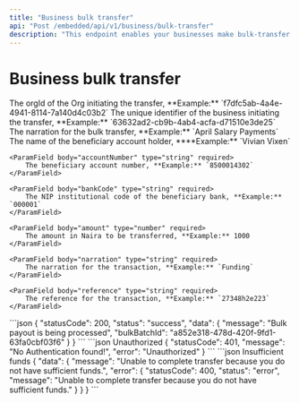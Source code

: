 ```yaml
---
title: "Business bulk transfer"
api: "Post /embedded/api/v1/business/bulk-transfer"
description: "This endpoint enables your businesses make bulk-transfer to various accounts."
---
```


# Business bulk transfer

<ParamField body="orgId" type="string" required>
	The orgId of the Org initiating the transfer, **Example:**
	`f7dfc5ab-4a4e-4941-8114-7a140d4c03b2`
</ParamField>

<ParamField body="businessId" type="string" required>
	The unique identifier of the business initiating the transfer, **Example:**
	`63632ad2-cb9b-4ab4-acfa-d71510e3de25`
</ParamField>

<ParamField body="generalNarration" type="string" required>
	The narration for the bulk transfer, **Example:** `April Salary Payments`
</ParamField>

<ParamField body="payouts" type="array" required>
    <ParamField body="accountName" type="string" required>
        The name of the beneficiary account holder, ****Example:** `Vivian Vixen`
    </ParamField>

    <ParamField body="accountNumber" type="string" required>
        The beneficiary account number, **Example:** `8500014302`
    </ParamField>

    <ParamField body="bankCode" type="string" required>
        The NIP institutional code of the beneficiary bank, **Example:** `000001`
    </ParamField>

    <ParamField body="amount" type="number" required>
        The amount in Naira to be transferred, **Example:** 1000
    </ParamField>

    <ParamField body="narration" type="string" required>
        The narration for the transaction, **Example:** `Funding`
    </ParamField>

    <ParamField body="reference" type="string" required>
        The reference for the transaction, **Example:** `27348h2e223`
    </ParamField>

</ParamField>

<ResponseExample>
```json
{
    "statusCode": 200,
    "status": "success",
    "data": {
        "message": "Bulk payout is being processed",
        "bulkBatchId": "a852e318-478d-420f-9fd1-63fa0cbf03f6"
    }
}
```
```json Unauthorized
{
	"statusCode": 401,
	"message": "No Authentication found!",
	"error": "Unauthorized"
}
```
```json Insufficient funds
{
    "data": {
        "message": "Unable to complete transfer because you do not have sufficient funds.",
        "error": {
            "statusCode": 400,
            "status": "error",
            "message": "Unable to complete transfer because you do not have sufficient funds."
        }
    }
}
```
</ResponseExample>
